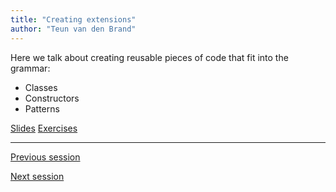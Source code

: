 ```yaml
---
title: "Creating extensions"
author: "Teun van den Brand"
---
```


Here we talk about creating reusable pieces of code that fit into the grammar:

* Classes
* Constructors
* Patterns

::: {.text-center .plain}
:::::: {.btn-group}
[Slides](../slides/6_extensions.qmd){.btn .btn-primary role="button"}
[Exercises](){.btn .btn-success .disabled role="button"}
::::::
:::

---

::: {.d-flex .justify-content-between}
[<i class="bi bi-caret-left"></i> Previous session](../sessions/5_composition.qmd){.btn .btn-sm .btn-outline-secondary role="button"}

[Next session <i class="bi bi-caret-right"></i>](../sessions/7_fun.qmd){.btn .btn-sm .btn-outline-secondary role="button"}
:::
